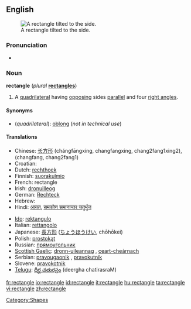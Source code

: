 {{wikipedia}}
==English==
[[Image:Geometry Rectangle.png|thumb|right|A rectangle tilted to the side.]]

===Pronunciation===
*{{audio|en-us-rectangle.ogg|Audio (US)}}

===Noun===
'''rectangle''' (''plural'' '''[[rectangles]]''')

# {{geometry}} A [[quadrilateral]] having [[opposing]] sides [[parallel]] and four [[right angle]]s.

====Synonyms====
*(''quadrilateral''): [[oblong]] (''not in technical use'')

====Translations====
{{trans-top|quadrilateral}}
*Chinese: [[长方形]] (chángfāngxíng, changfangxing, chang2fang1xing2), (changfang, chang2fang1)
*Croatian: {{t|hr|pravokutnik|m}}
*Dutch: [[rechthoek]]
*Finnish: [[suorakulmio]]
*French: rectangle {{m}}
*Irish: [[dronuilleog]]
*German: [[Rechteck]] {{n}}
*Hebrew: {{he-translation|מלבן|malbén}} {{m}}
*Hindi: [[आयत]], [[समकोण समानान्तर चतुर्भुज]]
{{trans-mid}}
*[[Ido]]: [[rektangulo]]
*Italian: [[rettangolo]] {{m}}
*Japanese: [[長方形]] ([[ちょうほうけい]], chōhōkei)
*Polish: [[prostokąt]]
*Russian: [[прямоугольник]]
*[[Scottish Gaelic]]: [[dronn-uileannag]] {{f}}, [[ceart-cheàrnach]] {{m}}
*Serbian: [[pravougaonik]] {{m}}, [[pravokutnik]] {{m}}
*Slovene: [[pravokotnik]] {{m}}
*[[Telugu]]: [[దీర్ఘ చతురస్రం]] (deergha chatirasraM)
{{trans-bottom}}

[[Category:Shapes]]

[[fr:rectangle]]
[[io:rectangle]]
[[id:rectangle]]
[[it:rectangle]]
[[hu:rectangle]]
[[ta:rectangle]]
[[vi:rectangle]]
[[zh:rectangle]]